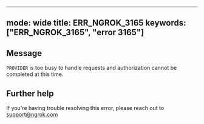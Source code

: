 
---
mode: wide
title: ERR_NGROK_3165
keywords: ["ERR_NGROK_3165", "error 3165"]
---

## Message
`PROVIDER` is too busy to handle requests and authorization cannot be completed at this time.




## Further help
If you're having trouble resolving this error, please reach out to [support@ngrok.com](mailto:support@ngrok.com?subject=Help%20with%20ERR_NGROK_3165)

